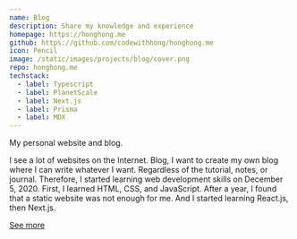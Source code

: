 ```yaml
---
name: Blog
description: Share my knowledge and experience
homepage: https://honghong.me
github: https://github.com/codewithhong/honghong.me
icon: Pencil
image: /static/images/projects/blog/cover.png
repo: honghong.me
techstack:
  - label: Typescript
  - label: PlanetScale
  - label: Next.js
  - label: Prisma
  - label: MDX
---
```


My personal website and blog.

I see a lot of websites on the Internet. Blog, I want to create my own blog where I can write whatever I want. Regardless of the tutorial, notes, or journal. Therefore, I started learning web development skills on December 5, 2020. First, I learned HTML, CSS, and JavaScript. After a year, I found that a static website was not enough for me. And I started learning React.js, then Next.js.

[See more](/about)
